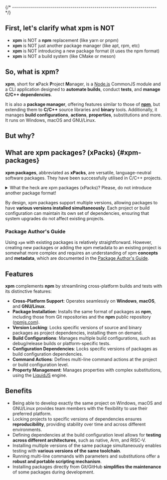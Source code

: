 


{/* ------------------------------------------------------------------------ */}

## First, let's clarify what xpm is NOT

- **xpm** is NOT a **npm** replacement (like yarn or pnpm)
- **xpm** is NOT just another package manager (like apt, rpm, etc)
- **xpm** is NOT introducing a new package format (it uses the npm format)
- **xpm** is NOT a build system (like CMake or meson)

## So, what is xpm?

**xpm**, short for **x**Pack **P**roject **M**anager, is a
[Node.js](https://nodejs.org/en/) CommonJS module and a CLI
application designed to **automate builds**, conduct **tests**, and
**manage C/C++ dependencies**.

It is also a **package manager**, offering features similar
to those of **[npm](https://docs.npmjs.com/cli/npm)**,
but extending them to **C/C++** source libraries and
**binary** tools. Additionally, it manages **build configurations**,
**actions**, **properties**, substitutions and more.
It runs on Windows, macOS and GNU/Linux.

<CommonJsCompatibility />

<GithubAndNpmjs />

## But why?

<WhyXpacks />

<WhyNotNix />

<WhyNotNpm />

<WhyNotAutoconfig />

## What are xpm packages? (xPacks) {#xpm-packages}

**xpm packages**, abbreviated as **xPacks**, are versatile,
language-neutral software packages. They have been successfully
utilised in C/C++ projects.

<details>
<summary>What the heck are xpm packages (xPacks)? Please, do not introduce another package format!</summary>

Based on the content, there are two types of xpm packages:

- packages with source libraries (**source** xpm packages)
- packages with executables, usually platform-specific binary
tools (**binary** xpm packages)

**Source xpm packages** are regular npm packages that include **library
source files**, typically in **C/C++**, though there are no language
restrictions.

**Binary xpm packages** are also regular npm packages, but with minimal
content, typically just the `package.json` file. Since these packages
provide executables for multiple platforms, some of which are quite
large, it is not practical to include all binaries within the npm
package itself. Instead, the `package.json` file contains references
(URLs) to platform-specific binary archives (e.g., `.tar.gz` for Unix or
`.zip` for Windows).

These archives are also expanded along with the package metadata.
Links/forwarders to
these executables are created in a `.bin` folder,
eliminating the need to add multiple folders to the `PATH`.

In summary, xpm packages can streamline and automate the installation
process for source libraries and tools. Further details are available on the
[Concepts](/docs/guide/concepts/) page.

</details>

By design, xpm packages support multiple versions, allowing packages to have
**various versions installed simultaneously**. Each project or
build configuration
can maintain its own set of dependencies, ensuring that system upgrades do
not affect existing projects.

### Package Author's Guide

Using `xpm` with existing packages is relatively straightforward.
However, creating new packages or adding the xpm metadata to an
existing project is somewhat more complex and requires an understanding
of xpm **concepts** and **metadata**, which are documented in the
[Package Author's Guide](/docs/guide/).

## Features

<XpmXcdlFeatures />

**xpm** complements **npm** by streamlining cross-platform builds and
tests with its distinctive features:

- **Cross-Platform Support**: Operates seamlessly on **Windows**,
**macOS**, and **GNU/Linux**.
- **Package Installation**: Installs the same format of packages as **npm**,
including those from Git repositories and the **npm** public repository
([npmjs.com](https://www.npmjs.com)).
- **Version Locking**: Locks specific versions of source and binary
packages as project dependencies, installing them on demand.
- **Build Configurations**: Manages multiple build configurations,
such as debug/release builds or platform-specific tests.
- **Configuration Dependencies**: Locks specific versions of
packages as build configuration dependencies.
- **Command Actions**: Defines multi-line command actions at the
project or build configuration level.
- **Property Management**: Manages properties with complex
substitutions, using the [LiquidJS](https://liquidjs.com) engine.


## Benefits

- Being able to develop exactly the same project on Windows, macOS and
GNU/Linux provides team members with the flexibility to use their
preferred platform.
- Locking projects to specific versions of dependencies ensures
**reproducibility**, providing stability over time and across different
environments.
- Defining dependencies at the build configuration level allows for
**testing across different architectures**, such as native, Arm, and RISC-V.
- Installing multiple versions of the same package simultaneously
enables testing with **various versions of the same toolchain**.
- Running multi-line commands with parameters and substitutions offer a
**robust and portable scripting mechanism**.
- Installing packages directly from Git/GitHub **simplifies the
maintenance** of some packages during development.

